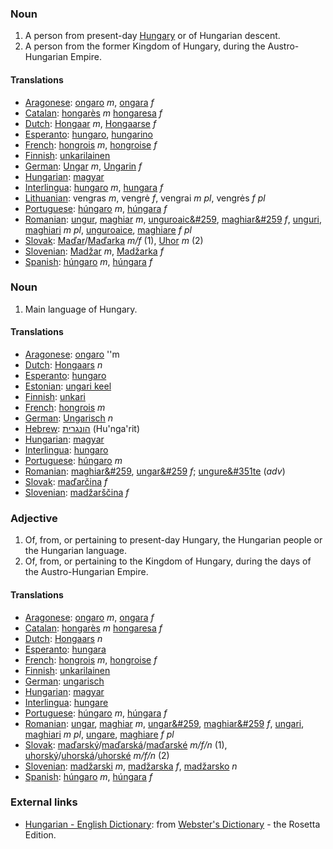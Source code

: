 === Noun ===
#A person from present-day [[Hungary]] or of Hungarian descent.
# A person from the former Kingdom of Hungary, during the Austro-Hungarian Empire.

====Translations====
*[[Aragonese]]: [[ongaro]] ''m'', [[ongara]] ''f''
*[[Catalan]]: [[hongarès]] ''m'' [[hongaresa]] ''f''
*[[Dutch]]: [[Hongaar]] ''m'', [[Hongaarse]] ''f''
*[[Esperanto]]: [[hungaro]], [[hungarino]]
*[[French]]: [[hongrois]] ''m'', [[hongroise]] ''f''
*[[Finnish]]: [[unkarilainen]]
*[[German]]: [[Ungar]] ''m'', [[Ungarin]] ''f''
*[[Hungarian]]: [[magyar]]
*[[Interlingua]]: [[hungaro]] ''m'', [[hungara]] ''f''
*[[Lithuanian]]: vengras ''m'', vengrė ''f'', vengrai ''m pl'', vengrės ''f pl''
*[[Portuguese]]: [[húngaro]] ''m'', [[húngara]] ''f''
*[[Romanian]]: [[ungur]], [[maghiar]] ''m'', [[unguroaic&#259]], [[maghiar&#259]] ''f'', [[unguri]], [[maghiari]] ''m pl'', [[unguroaice]], [[maghiare]] ''f pl''
*[[Slovak]]: [[Maďar]]/[[Maďarka]] ''m/f'' (1), [[Uhor]] ''m'' (2)
*[[Slovenian]]: [[Madžar]] ''m'', [[Madžarka]] ''f''
*[[Spanish]]: [[húngaro]] ''m'', [[húngara]] ''f''

=== Noun ===
#Main language of Hungary.

====Translations====
*[[Aragonese]]: [[ongaro]] ''m
*[[Dutch]]: [[Hongaars]] ''n''
*[[Esperanto]]: [[hungaro]]
*[[Estonian]]: [[ungari keel]]
*[[Finnish]]: [[unkari]]
*[[French]]: [[hongrois]] ''m''
*[[German]]: [[Ungarisch]] ''n''
*[[Hebrew]]: [[הונגרית]] (Hu'nga'rit)
*[[Hungarian]]: [[magyar]]
*[[Interlingua]]: [[hungaro]]
*[[Portuguese]]: [[húngaro]] ''m''
*[[Romanian]]: [[maghiar&#259]], [[ungar&#259]] ''f''; [[ungure&#351te]] (''adv'')
*[[Slovak]]: [[maďarčina]] ''f''
*[[Slovenian]]: [[madžarščina]] ''f''

=== Adjective ===
#Of, from, or pertaining to present-day Hungary, the Hungarian people or the Hungarian language.
#Of, from, or pertaining to the Kingdom of Hungary, during the days of the Austro-Hungarian Empire.

====Translations====
*[[Aragonese]]: [[ongaro]] ''m'', [[ongara]] ''f''
*[[Catalan]]: [[hongarès]] ''m'' [[hongaresa]] ''f''
*[[Dutch]]: [[Hongaars]] ''n''
*[[Esperanto]]: [[hungara]]
*[[French]]: [[hongrois]] ''m'', [[hongroise]] ''f''
*[[Finnish]]: [[unkarilainen]]
*[[German]]: [[ungarisch]]
*[[Hungarian]]: [[magyar]]
*[[Interlingua]]: [[hungare]]
*[[Portuguese]]: [[húngaro]] ''m'', [[húngara]] ''f''
*[[Romanian]]: [[ungar]], [[maghiar]] ''m'', [[ungar&#259]], [[maghiar&#259]] ''f'', [[ungari]], [[maghiari]] ''m pl'', [[ungare]], [[maghiare]] ''f pl''
*[[Slovak]]: [[maďarský]]/[[maďarská]]/[[maďarské]] ''m/f/n'' (1), [[uhorský]]/[[uhorská]]/[[uhorské]] ''m/f/n'' (2)
*[[Slovenian]]: [[madžarski]] ''m'', [[madžarska]] ''f'', [[madžarsko]] ''n''
*[[Spanish]]: [[húngaro]] ''m'', [[húngara]] ''f''

=== External links ===
*[http://www.websters-online-dictionary.org/definition/Hungarian-english/ Hungarian - English Dictionary]: from [http://www.websters-online-dictionary.org/ Webster's Dictionary] - the Rosetta Edition.